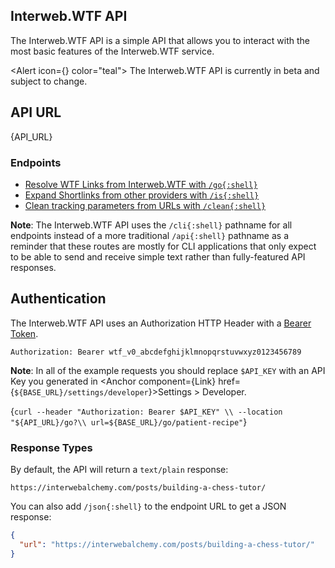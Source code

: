 
## Interweb.WTF API

The Interweb.WTF API is a simple API that allows you to interact with the most basic
features of the Interweb.WTF service.

<Alert icon={<IconInfoCircle />} color="teal">
  The Interweb.WTF API is currently in beta and subject to change.
</Alert>

## API URL

<CodeBlock lang="shell">{API_URL}</CodeBlock>

### Endpoints

- [Resolve WTF Links from Interweb.WTF with `/go{:shell}`](/docs/cli/v0/go)
- [Expand Shortlinks from other providers with `/is{:shell}`](/docs/cli/v0/is)
- [Clean tracking parameters from URLs with `/clean{:shell}`](/docs/cli/v0/clean)

**Note**: The Interweb.WTF API uses the `/cli{:shell}` pathname for all endpoints
instead of a more traditional `/api{:shell}` pathname as a reminder that these routes
are mostly for CLI applications that only expect to be able to send and receive simple
text rather than fully-featured API responses.

## Authentication

The Interweb.WTF API uses an Authorization HTTP Header with a [Bearer Token](https://swagger.io/docs/specification/v3_0/authentication/bearer-authentication/).

```http
Authorization: Bearer wtf_v0_abcdefghijklmnopqrstuvwxyz0123456789
```

**Note**: In all of the example requests you should replace `$API_KEY` with an API
Key you generated in <Anchor component={Link} href={`${BASE_URL}/settings/developer`}>Settings > Developer</Anchor>.

<CodeBlock lang="shell">{`curl --header "Authorization: Bearer $API_KEY" \\
  --location "${API_URL}/go?\\
  url=${BASE_URL}/go/patient-recipe"`}</CodeBlock>

### Response Types

By default, the API will return a `text/plain` response:

```text
https://interwebalchemy.com/posts/building-a-chess-tutor/
```

You can also add `/json{:shell}` to the endpoint URL to get a JSON response:

```json
{
  "url": "https://interwebalchemy.com/posts/building-a-chess-tutor/"
}
```
